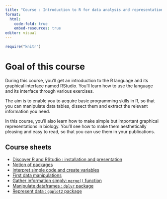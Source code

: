 ```yaml
---
title: "Course : Introduction to R for data analysis and representation"
format: 
  html:
    code-fold: true
    embed-resources: true 
editor: visual
---
```


```{=html}
<style>
  details > summary {  
    padding: 4px;  
    width: 400px;  
    background-color: #eeeeee;  
    border: none;  
    box-shadow: 1px 1px 2px #bbbbbb;  
    cursor: pointer;
  }
  details > p {  
    background-color: #E0F8EC;  
    padding: 4px;  
    margin: 0;  
    box-shadow: 1px 1px 2px #bbbbbb;
  }
</style>
```
```r
require("knitr")
```

# Goal of this course

During this course, you'll get an introduction to the R language and its graphical interface named RStudio. You'll learn how to use the language and its interface through various exercises.

The aim is to enable you to acquire basic programming skills in R, so that you can manipulate data tables, dissect them and extract the relevant information you need.

In this course, you'll also learn how to make simple but important graphical representations in biology. You'll see how to make them aesthetically pleasing and easy to read, so that you can use them in your publications.

## Course sheets

-   [Discover R and RStudio : installation and presentation](./1.intro.html)
-   [Notion of packages](./packages.html)
-   [Interpret simple code and create variables](./exercices.html)
-   [First data manipulations](./2.manipulate_df.html)
-   [Gather information simply: `merge()` function](./tuto_merge.html)
-   [Manipulate dataframes : `dplyr` package](./tuto_dplyr.html)
-   [Represent data : `ggplot2` package](./tuto_ggplot2.html)
